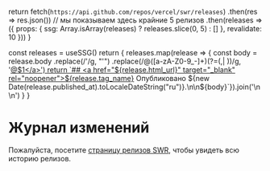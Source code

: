 
  return fetch(`https://api.github.com/repos/vercel/swr/releases`)
    .then(res => res.json())
    // мы показываем здесь крайние 5 релизов
    .then(releases => ({ props: { ssg: Array.isArray(releases) ? releases.slice(0, 5) : [] }, revalidate: 10 }))
}

  const releases = useSSG()
  return <Markdown>{
    releases.map(release => {
      const body = release.body
        .replace(/&#39;/g, "'")
        .replace(/@([a-zA-Z0-9_-]+)(?=(,| ))/g, '<a href="https://github.com/$1" target="_blank" rel="noopener">@$1</a>')
      return `## <a href="${release.html_url}" target="_blank" rel="noopener">${release.tag_name}</a> 
Опубликовано ${new Date(release.published_at).toLocaleDateString("ru")}.\n\n${body}`}).join('\n\n')
  }</Markdown>
}

# Журнал изменений

Пожалуйста, посетите [страницу релизов SWR](https://github.com/vercel/swr/releases), чтобы увидеть всю историю релизов.

<ReleasesRenderer/>
